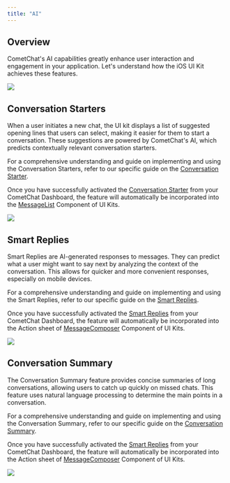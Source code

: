 ```yaml
---
title: "AI"
---
```


## Overview

CometChat's AI capabilities greatly enhance user interaction and engagement in your application. Let's understand how the iOS UI Kit achieves these features.

<Frame>
  <img src="/images/786f4de2-ai-d1f9b4c95dfa1b3775caff7ef5948acd.png" />
</Frame>

## Conversation Starters

When a user initiates a new chat, the UI kit displays a list of suggested opening lines that users can select, making it easier for them to start a conversation. These suggestions are powered by CometChat's AI, which predicts contextually relevant conversation starters.

For a comprehensive understanding and guide on implementing and using the Conversation Starters, refer to our specific guide on the [Conversation Starter](/fundamentals/ai-user-copilot/conversation-starter).

Once you have successfully activated the [Conversation Starter](/fundamentals/ai-user-copilot/conversation-starter) from your CometChat Dashboard, the feature will automatically be incorporated into the [MessageList](/ui-kit/ios/message-list) Component of UI Kits.

<Frame>
  <img src="/images/a14054ba-conversation-starter-ee7d014bf983c1e53cfdc9bb77e1fbf4.png" />
</Frame>

## Smart Replies

Smart Replies are AI-generated responses to messages. They can predict what a user might want to say next by analyzing the context of the conversation. This allows for quicker and more convenient responses, especially on mobile devices.

For a comprehensive understanding and guide on implementing and using the Smart Replies, refer to our specific guide on the [Smart Replies](/fundamentals/ai-user-copilot/smart-replies).

Once you have successfully activated the [Smart Replies](/fundamentals/ai-user-copilot/smart-replies) from your CometChat Dashboard, the feature will automatically be incorporated into the Action sheet of [MessageComposer](/ui-kit/ios/message-composer) Component of UI Kits.

<Frame>
  <img src="/images/1279fa13-smart-replies-ac72d4901900b26494ef0ec5d9bd1a9e.png" />
</Frame>

## Conversation Summary

The Conversation Summary feature provides concise summaries of long conversations, allowing users to catch up quickly on missed chats. This feature uses natural language processing to determine the main points in a conversation.

For a comprehensive understanding and guide on implementing and using the Conversation Summary, refer to our specific guide on the [Conversation Summary](/fundamentals/ai-user-copilot/conversation-summary).

Once you have successfully activated the [Smart Replies](/fundamentals/ai-user-copilot/smart-replies) from your CometChat Dashboard, the feature will automatically be incorporated into the Action sheet of [MessageComposer](/ui-kit/ios/message-composer) Component of UI Kits.

<Frame>
  <img src="/images/fb0b0a97-conversation-summary-3e1b1181b26b04edd49c3e0a4120e874.png" />
</Frame>
